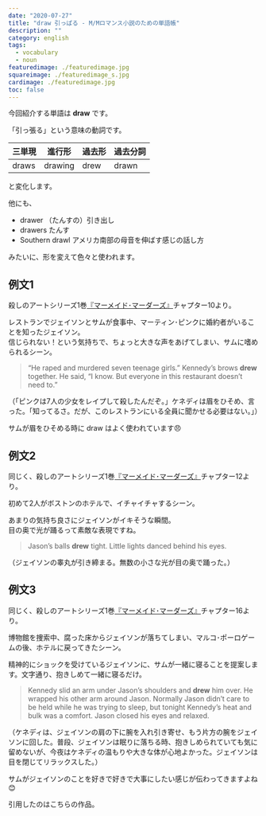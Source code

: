 ```yaml
---
date: "2020-07-27"
title: "draw 引っぱる - M/Mロマンス小説のための単語帳"
description: ""
category: english
tags:
  - vocabulary
  - noun
featuredimage: ./featuredimage.jpg
squareimage: ./featuredimage_s.jpg
cardimage: ./featuredimage.jpg
toc: false
---
```



今回紹介する単語は __draw__ です。

「引っ張る」という意味の動詞です。

|三単現|進行形|過去形|過去分詞|
|---|---|---|---|
|draws|drawing|drew|drawn|

と変化します。

他にも、

- drawer （たんすの）引き出し
- drawers たんす
- Southern drawl アメリカ南部の母音を伸ばす感じの話し方

みたいに、形を変えて色々と使われます。

## 例文1

殺しのアートシリーズ1巻[『マーメイド･マーダーズ』](/mm-romance/the-mermaid-murders/)チャプター10より。

レストランでジェイソンとサムが食事中、マーティン･ピンクに婚約者がいることを知ったジェイソン。  
信じられない！という気持ちで、ちょっと大きな声をあげてしまい、サムに嗜められるシーン。

<Blockquote srcName="The Mermaid Murders (The Art of Murder #1)" srcURL="https://amzn.to/3jCzevF" book>
“He raped and murdered seven teenage girls.” Kennedy’s brows <strong>drew</strong> together. He said, “I know. But everyone in this restaurant doesn’t need to.”
</Blockquote>

<p className="translation">（「ピンクは7人の少女をレイプして殺したんだぞ。」ケネディは眉をひそめ、言った。「知ってるさ。だが、このレストランにいる全員に聞かせる必要はない。」）</p>

サムが眉をひそめる時に draw はよく使われています😠

## 例文2

同じく、殺しのアートシリーズ1巻[『マーメイド･マーダーズ』](/mm-romance/the-mermaid-murders/)チャプター12より。

初めて2人がボストンのホテルで、イチャイチャするシーン。

あまりの気持ち良さにジェイソンがイキそうな瞬間。  
目の奥で光が踊るって素敵な表現ですね。

<Blockquote srcName="The Mermaid Murders (The Art of Murder #1)" srcURL="https://amzn.to/3jCzevF" book>
Jason’s balls <strong>drew</strong> tight. Little lights danced behind his eyes.
</Blockquote>

<p className="translation">（ジェイソンの睾丸が引き締まる。無数の小さな光が目の奥で踊った。）</p>

## 例文3

同じく、殺しのアートシリーズ1巻[『マーメイド･マーダーズ』](/mm-romance/the-mermaid-murders/)チャプター16より。

博物館を捜索中、腐った床からジェイソンが落ちてしまい、マルコ･ポーロゲームの後、ホテルに戻ってきたシーン。

精神的にショックを受けているジェイソンに、サムが一緒に寝ることを提案します。文字通り、抱きしめて一緒に寝るだけ。

<Blockquote srcName="The Mermaid Murders (The Art of Murder #1)" srcURL="https://amzn.to/3jCzevF" book>
Kennedy slid an arm under Jason’s shoulders and <strong>drew</strong> him over. He wrapped his other arm around Jason. Normally Jason didn’t care to be held while he was trying to sleep, but tonight Kennedy’s heat and bulk was a comfort. Jason closed his eyes and relaxed.
</Blockquote>

<p className="translation">（ケネディは、ジェイソンの肩の下に腕を入れ引き寄せ、もう片方の腕をジェイソンに回した。普段、ジェイソンは眠りに落ちる時、抱きしめられていても気に留めないが、今夜はケネディの温もりや大きな体が心地よかった。ジェイソンは目を閉じてリラックスした。）</p>

サムがジェイソンのことを好きで好きで大事にしたい感じが伝わってきますよね😊

引用したのはこちらの作品。

<Amazon
  asin="B07L8WN6FL"
  title="マーメイド･マーダーズ (殺しのアート #1)"
  url="https://amzn.to/30Jnz5z"
  author="ジョシュ･ラニヨン"
/>

<Amazon
  asin="B018UJ80EA"
  title="The Mermaid Murders (The Art of Murder #1)"
  url="https://amzn.to/3jCzevF"
  author="Josh Lanyon"
  KindleUnlimited
/>

<EnglishNotes />
